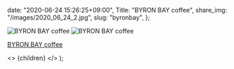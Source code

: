 
  date: "2020-06-24 15:26:25+09:00",
  Title: "BYRON BAY coffee",
  share_img: "/images/2020_06_24_2.jpg",
  slug: "byronbay",
};

![BYRON BAY coffee](/images/2020_06_24_2.jpg)
![BYRON BAY coffee](/images/2020_06_24_1.jpg)

<a href="http://www.byronbaycoffeejapan.com/">BYRON BAY coffee</a>

  <>
    <Head>
      <title>{meta.Title} | 異郷好実</title>
    </Head>
    <PostLayout meta={meta}>{children}</PostLayout>
  </>
);
